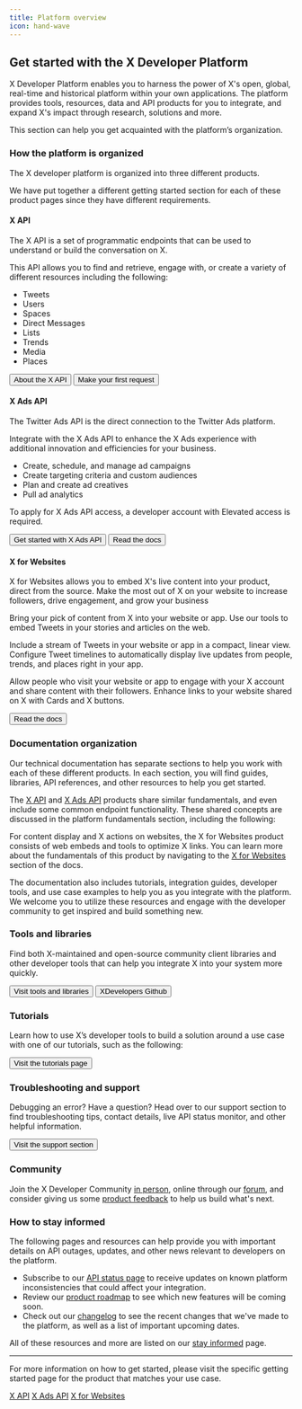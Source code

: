 ```yaml
---
title: Platform overview
icon: hand-wave
---
```



## Get started with the X Developer Platform

X Developer Platform enables you to harness the power of X's open, global, real-time and historical platform within your own applications. The platform provides tools, resources, data and API products for you to integrate, and expand X's impact through research, solutions and more.

This section can help you get acquainted with the platform’s organization.

### How the platform is organized

The X developer platform is organized into three different products.

We have put together a different getting started section for each of these product pages since they have different requirements. 
 

#### X API

The X API is a set of programmatic endpoints that can be used to understand or build the conversation on X. 

This API allows you to find and retrieve, engage with, or create a variety of different resources including the following:

*   Tweets
*   Users
*   Spaces
*   Direct Messages
*   Lists
*   Trends
*   Media
*   Places

<div className="flex space-x-2">

<Button href="https://developer.x.com/en/docs/twitter-api/getting-started/about-twitter-api.html">
  About the X API
</Button>

<Button href="https://developer.x.com/en/docs/twitter-api/getting-started/make-your-first-request.html">
  Make your first request
</Button>

</div>

#### X Ads API

The Twitter Ads API is the direct connection to the Twitter Ads platform.

Integrate with the X Ads API to enhance the X Ads experience with additional innovation and efficiencies for your business.

*   Create, schedule, and manage ad campaigns
*   Create targeting criteria and custom audiences
*   Plan and create ad creatives
*   Pull ad analytics



To apply for X Ads API access, a developer account with Elevated access is required.

<div className="flex space-x-2">
  <Button href="https://developer.x.com/en/docs/twitter-ads-api/getting-started.html">
    Get started with X Ads API
  </Button>
  <Button href="https://developer.x.com/en/docs/twitter-ads-api.html">
    Read the docs
  </Button>
</div>

#### X for Websites

X for Websites allows you to embed X's live content into your product, direct from the source. Make the most out of X on your website to increase followers, drive engagement, and grow your business

Bring your pick of content from X into your website or app. Use our tools to embed Tweets in your stories and articles on the web.

Include a stream of Tweets in your website or app in a compact, linear view. Configure Tweet timelines to automatically display live updates from people, trends, and places right in your app.

Allow people who visit your website or app to engage with your X account and share content with their followers. Enhance links to your website shared on X with Cards and X buttons.

<Button href="https://developer.x.com/en/docs/twitter-for-websites.html">
  Read the docs
</Button>

### Documentation organization

Our technical documentation has separate sections to help you work with each of these different products. In each section, you will find guides, libraries, API references, and other resources to help you get started.

The [X API](/x-api/introduction) and [X Ads API](/x-ads-api/introduction) products share similar fundamentals, and even include some common endpoint functionality. These shared concepts are discussed in the platform fundamentals section, including the following:

<CardGroup>
<Card title="Developer Portal" icon="code" iconType="solid" href="/resources/fundamentals/developer-portal" horizontal/>
<Card title="Projects" icon="folder-open" iconType="solid" href="/resources/fundamentals/projects" horizontal/>
<Card title="Developer Apps" icon="laptop-code" iconType="solid" href="/resources/fundamentals/developer-apps" horizontal/>
<Card title="Authentication" icon="lock" iconType="solid" href="/resources/fundamentals/authentication" horizontal/>
<Card title="Rate Limits" icon="gauge-high" iconType="solid" href="/resources/fundamentals/rate-limits" horizontal/>
<Card title="Twitter IDs" icon="hashtag" iconType="solid" href="/resources/fundamentals/x-ids" horizontal/>
</CardGroup>

For content display and X actions on websites, the X for Websites product consists of web embeds and tools to optimize X links. You can learn more about the fundamentals of this product by navigating to the [X for Websites](https://developer.x.com/en/docs/twitter-for-websites) section of the docs.

The documentation also includes tutorials, integration guides, developer tools, and use case examples to help you as you integrate with the platform. We welcome you to utilize these resources and engage with the developer community to get inspired and build something new.
 

### Tools and libraries

Find both X-maintained and open-source community client libraries and other developer tools that can help you integrate X into your system more quickly.

<div className="flex space-x-2">
  <Button href="https://developer.x.com/en/docs/tools-and-libraries">
    Visit tools and libraries
  </Button>
  <Button href="https://github.com/XDevplatform/">
    XDevelopers Github
  </Button>
</div>

### Tutorials

Learn how to use X’s developer tools to build a solution around a use case with one of our tutorials, such as the following:

<CardGroup>
<Card title="Stream Tweets in Real-Time" icon="clock" iconType="solid" href="https://developer.x.com/en/docs/tutorials/stream-tweets-in-real-time"horizontal />
<Card title="Measure Tweet Performance" icon="chart-line" iconType="solid" href="https://developer.x.com/en/docs/tutorials/measure-tweet-performance" horizontal/> <Card title="Analyze Tweet Sentiment" icon="face-smile" iconType="solid" href="https://developer.x.com/en/docs/tutorials/stream-tweets-in-real-time"horizontal />
<Card title="Detect Important Events" icon="bell" iconType="solid" href="https://developer.x.com/en/docs/tutorials/listen-for-important-events" horizontal/>
<Card title="Create an Ad Campaign" icon="bullhorn" iconType="solid" href="https://developer.x.com/en/docs/x-ads-api/campaign-management/overview#creating-a-campaign" horizontal/>
</CardGroup>


<Button href="https://developer.x.com/en/docs/tutorials">
  Visit the tutorials page
</Button>

### Troubleshooting and support

Debugging an error? Have a question? Head over to our support section to find troubleshooting tips, contact details, live API status monitor, and other helpful information.

<Button href="https://developer.x.com/en/support">
  Visit the support section
</Button>

### Community

Join the X Developer Community [in person](https://developer.x.com/content/developer-twitter/en/community/events), online through our [forum](https://twittercommunity.com/), and consider giving us some [product feedback](https://twitterdevfeedback.uservoice.com/) to help us build what's next.

### How to stay informed

The following pages and resources can help provide you with important details on API outages, updates, and other news relevant to developers on the platform.

*   Subscribe to our [API status page](https://developer.x.com/en/support/api-status) to receive updates on known platform inconsistencies that could affect your integration.
*   Review our [product roadmap](https://trello.com/b/myf7rKwV/twitter-developer-platform-roadmap) to see which new features will be coming soon.
*   Check out our [changelog](/changelog/changelog) to see the recent changes that we've made to the platform, as well as a list of important upcoming dates.

All of these resources and more are listed on our [stay informed](https://developer.x.com/en/updates/stay-informed) page. 

***
For more information on how to get started, please visit the specific getting started page for the product that matches your use case.

[X API](https://developer.x.com/en/docs/twitter-api/getting-started.html)<Icon icon="angle-right" iconType="solid"/> [X Ads API](https://developer.x.com/en/docs/twitter-ads-api/getting-started.html)<Icon icon="angle-right" iconType="solid"/> [X for Websites](https://developer.x.com/en/docs/twitter-for-websites.html)<Icon icon="angle-right" iconType="solid"/>
